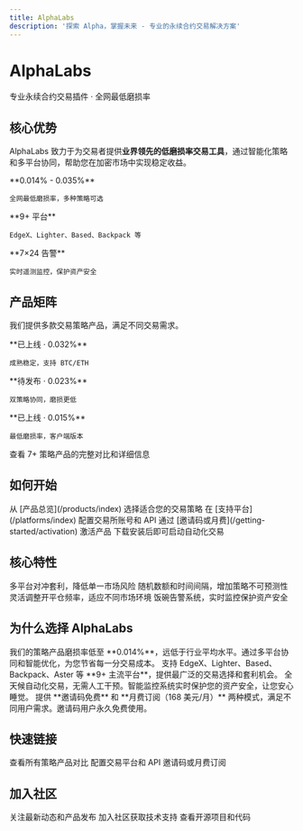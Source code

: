```yaml
---
title: AlphaLabs
description: '探索 Alpha，掌握未来 - 专业的永续合约交易解决方案'
---
```


<div className="product-hero">
  <h1 className="hero-title">AlphaLabs</h1>
  <p className="hero-subtitle">专业永续合约交易插件 · 全网最低磨损率</p>
</div>

## 核心优势

AlphaLabs 致力于为交易者提供**业界领先的低磨损率交易工具**，通过智能化策略和多平台协同，帮助您在加密市场中实现稳定收益。

<CardGroup cols={3}>
  <Card title="超低磨损率" icon="chart-line-down" color="#10b981">
    **0.014% - 0.035%**

    全网最低磨损率，多种策略可选
  </Card>
  <Card title="多平台支持" icon="layer-group" color="#3b82f6">
    **9+ 平台**

    EdgeX、Lighter、Based、Backpack 等
  </Card>
  <Card title="智能监控" icon="shield-check" color="#8b5cf6">
    **7×24 告警**

    实时遥测监控，保护资产安全
  </Card>
</CardGroup>

## 产品矩阵

我们提供多款交易策略产品，满足不同交易需求。

<CardGroup cols={3}>
  <Card title="EdgeX-Variational [001]" icon="circle-check" href="/products/edgex-variational" color="#10b981">
    **已上线 · 0.032%**

    成熟稳定，支持 BTC/ETH
  </Card>
  <Card title="Lighter-EdgeX [002]" icon="clock" href="/products/lighter-edgex" color="#f59e0b">
    **待发布 · 0.023%**

    双策略协同，磨损更低
  </Card>
  <Card title="Lighter-Aster [010]" icon="circle-check" href="/products/lighter-aster" color="#10b981">
    **已上线 · 0.015%**

    最低磨损率，客户端版本
  </Card>
</CardGroup>

<Card title="查看全部产品" icon="list" href="/products/index">
  查看 7+ 策略产品的完整对比和详细信息
</Card>

## 如何开始

<Steps>
  <Step title="选择策略">
    从 [产品总览](/products/index) 选择适合您的交易策略
  </Step>
  <Step title="配置平台">
    在 [支持平台](/platforms/index) 配置交易所账号和 API
  </Step>
  <Step title="激活产品">
    通过 [邀请码或月费](/getting-started/activation) 激活产品
  </Step>
  <Step title="开始交易">
    下载安装后即可启动自动化交易
  </Step>
</Steps>

## 核心特性

<CardGroup cols={2}>
  <Card title="双策略协同" icon="merge">
    多平台对冲套利，降低单一市场风险
  </Card>
  <Card title="智能随机化" icon="brain">
    随机数额和时间间隔，增加策略不可预测性
  </Card>
  <Card title="波动率控制" icon="sliders">
    灵活调整开平仓频率，适应不同市场环境
  </Card>
  <Card title="实时告警" icon="bell">
    饭碗告警系统，实时监控保护资产安全
  </Card>
</CardGroup>

## 为什么选择 AlphaLabs

<AccordionGroup>
  <Accordion title="全网最低磨损率" icon="chart-line-down">
    我们的策略产品磨损率低至 **0.014%**，远低于行业平均水平。通过多平台协同和智能优化，为您节省每一分交易成本。
  </Accordion>

  <Accordion title="多平台全覆盖" icon="layer-group">
    支持 EdgeX、Lighter、Based、Backpack、Aster 等 **9+ 主流平台**，提供最广泛的交易选择和套利机会。
  </Accordion>

  <Accordion title="7×24 自动执行" icon="clock">
    全天候自动化交易，无需人工干预。智能监控系统实时保护您的资产安全，让您安心睡觉。
  </Accordion>

  <Accordion title="灵活收费模式" icon="credit-card">
    提供 **邀请码免费** 和 **月费订阅（168 美元/月）** 两种模式，满足不同用户需求。邀请码用户永久免费使用。
  </Accordion>
</AccordionGroup>

## 快速链接

<CardGroup cols={3}>
  <Card title="产品总览" icon="list" href="/products/index">
    查看所有策略产品对比
  </Card>
  <Card title="支持平台" icon="layer-group" href="/platforms/index">
    配置交易平台和 API
  </Card>
  <Card title="产品激活" icon="key" href="/getting-started/activation">
    邀请码或月费订阅
  </Card>
</CardGroup>

## 加入社区

<CardGroup cols={3}>
  <Card title="X (Twitter)" icon="x-twitter" href="https://x.com/Alpha_alabs">
    关注最新动态和产品发布
  </Card>
  <Card title="Telegram" icon="telegram" href="https://t.co/ZNnay6dnxz">
    加入社区获取技术支持
  </Card>
  <Card title="GitHub" icon="github" href="https://github.com/AlphaAILabs">
    查看开源项目和代码
  </Card>
</CardGroup>